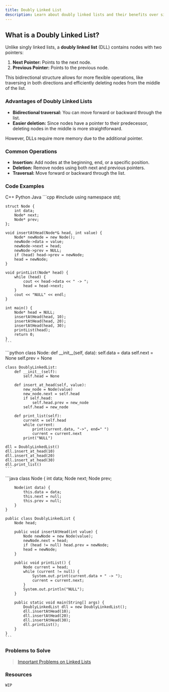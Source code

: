 ```yaml
---
title: Doubly Linked List
description: Learn about doubly linked lists and their benefits over singly linked lists.
---
```


## <HoverUnderline>What is a Doubly Linked List?</HoverUnderline>

Unlike singly linked lists, a **doubly linked list** (DLL) contains nodes with two pointers:  
1. **Next Pointer:** Points to the next node.  
2. **Previous Pointer:** Points to the previous node.  

This bidirectional structure allows for more flexible operations, like traversing in both directions and efficiently deleting nodes from the middle of the list.  


### <HoverUnderline>Advantages of Doubly Linked Lists</HoverUnderline>

- **Bidirectional traversal:** You can move forward or backward through the list.  
- **Easier deletion:** Since nodes have a pointer to their predecessor, deleting nodes in the middle is more straightforward.  

However, DLLs require more memory due to the additional pointer.  


### <HoverUnderline>Common Operations</HoverUnderline>

- **Insertion:** Add nodes at the beginning, end, or a specific position.  
- **Deletion:** Remove nodes using both next and previous pointers.  
- **Traversal:** Move forward or backward through the list.  


### <HoverUnderline>Code Examples</HoverUnderline>

<Tabs defaultValue="python" className="pt-5 pb-1">
  <TabsList>
    <TabsTrigger value="cpp">C++</TabsTrigger>
    <TabsTrigger value="python">Python</TabsTrigger>
    <TabsTrigger value="java">Java</TabsTrigger>
  </TabsList>

  <TabsContent value="cpp">
    ```cpp
    #include <iostream>
    using namespace std;

    struct Node {
        int data;
        Node* next;
        Node* prev;
    };

    void insertAtHead(Node*& head, int value) {
        Node* newNode = new Node();
        newNode->data = value;
        newNode->next = head;
        newNode->prev = NULL;
        if (head) head->prev = newNode;
        head = newNode;
    }

    void printList(Node* head) {
        while (head) {
            cout << head->data << " -> ";
            head = head->next;
        }
        cout << "NULL" << endl;
    }

    int main() {
        Node* head = NULL;
        insertAtHead(head, 10);
        insertAtHead(head, 20);
        insertAtHead(head, 30);
        printList(head);
        return 0;
    }
    ```
  </TabsContent>

  <TabsContent value="python">
    ```python
    class Node:
        def __init__(self, data):  
            self.data = data  
            self.next = None  
            self.prev = None  

    class DoublyLinkedList:  
        def __init__(self):  
            self.head = None  

        def insert_at_head(self, value):  
            new_node = Node(value)  
            new_node.next = self.head  
            if self.head:  
                self.head.prev = new_node  
            self.head = new_node  

        def print_list(self):  
            current = self.head  
            while current:  
                print(current.data, "->", end=" ")  
                current = current.next  
            print("NULL")  

    dll = DoublyLinkedList()  
    dll.insert_at_head(10)  
    dll.insert_at_head(20)  
    dll.insert_at_head(30)  
    dll.print_list()  
    ```  
  </TabsContent>  

  <TabsContent value="java">  
    ```java  
    class Node {  
        int data;  
        Node next;  
        Node prev;  

        Node(int data) {  
            this.data = data;  
            this.next = null;  
            this.prev = null;  
        }  
    }  

    public class DoublyLinkedList {  
        Node head;  

        public void insertAtHead(int value) {  
            Node newNode = new Node(value);  
            newNode.next = head;  
            if (head != null) head.prev = newNode;  
            head = newNode;  
        }  

        public void printList() {  
            Node current = head;  
            while (current != null) {  
                System.out.print(current.data + " -> ");  
                current = current.next;  
            }  
            System.out.println("NULL");  
        }  

        public static void main(String[] args) {  
            DoublyLinkedList dll = new DoublyLinkedList();  
            dll.insertAtHead(10);  
            dll.insertAtHead(20);  
            dll.insertAtHead(30);  
            dll.printList();  
        }  
    }  
    ```  
  </TabsContent>  
</Tabs>  

### <HoverUnderline>Problems to Solve</HoverUnderline>

> [Important Problems on Linked Lists](https://leetcode.com/problem-list/aknlxwm2/)

### <HoverUnderline>Resources</HoverUnderline>

`WIP`